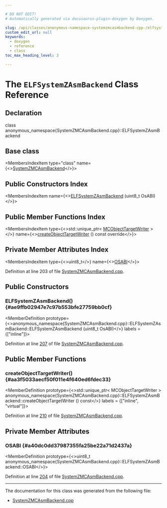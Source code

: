 ```yaml
---

# DO NOT EDIT!
# Automatically generated via docusaurus-plugin-doxygen by Doxygen.

slug: /api/classes/anonymous-namespace-systemzmcasmbackend-cpp-/elfsystemzasmbackend
custom_edit_url: null
keywords:
  - doxygen
  - reference
  - class
toc_max_heading_level: 3

---
```





# The `ELFSystemZAsmBackend` Class Reference

<DoxygenPage pluginConfig={pluginConfig}>



## Declaration

<CodeBlock>class anonymous_namespace{SystemZMCAsmBackend.cpp}::ELFSystemZAsmBackend</CodeBlock>

## Base class

<MembersIndex>

<MembersIndexItem
  type="class"
  name={<><a href="/docs/api/classes/anonymous-namespace-systemzmcasmbackend-cpp-/systemzmcasmbackend">SystemZMCAsmBackend</a></>}>
</MembersIndexItem>

</MembersIndex>

## Public Constructors Index

<MembersIndex>

<MembersIndexItem
  name={<><a href="#ae9ffb02947e7c97b553bfe27759bb0cf">ELFSystemZAsmBackend</a> (uint8&#95;t OsABI)</>}>
</MembersIndexItem>

</MembersIndex>

## Public Member Functions Index

<MembersIndex>

<MembersIndexItem
  type={<>std::unique&#95;ptr&lt; <a href="/docs/api/classes/llvm/mcobjecttargetwriter">MCObjectTargetWriter</a> &gt;</>}
  name={<><a href="#aa3f5033aecf50f011e4f640ed6fdec33">createObjectTargetWriter</a> () const override</>}>
</MembersIndexItem>

</MembersIndex>

## Private Member Attributes Index

<MembersIndex>

<MembersIndexItem
  type={<>uint8&#95;t</>}
  name={<><a href="#a40dc0dd37987355fa25be22a71d2437a">OSABI</a></>}>
</MembersIndexItem>

</MembersIndex>


Definition at line 203 of file <a href="/docs/api/files/lib/lib/target/lib/target/systemz/lib/target/systemz/mctargetdesc/systemzmcasmbackend-cpp">SystemZMCAsmBackend.cpp</a>.

<SectionDefinition>

## Public Constructors

### ELFSystemZAsmBackend() {#ae9ffb02947e7c97b553bfe27759bb0cf}

<MemberDefinition
  prototype={<>anonymous&#95;namespace&#123;SystemZMCAsmBackend.cpp&#125;::ELFSystemZAsmBackend::ELFSystemZAsmBackend (uint8&#95;t OsABI)</>}
  labels = {["inline"]}>

Definition at line <a href="/docs/api/files/lib/lib/target/lib/target/systemz/lib/target/systemz/mctargetdesc/systemzmcasmbackend-cpp/#l00207">207</a> of file <a href="/docs/api/files/lib/lib/target/lib/target/systemz/lib/target/systemz/mctargetdesc/systemzmcasmbackend-cpp">SystemZMCAsmBackend.cpp</a>.
</MemberDefinition>

</SectionDefinition>

<SectionDefinition>

## Public Member Functions

### createObjectTargetWriter() {#aa3f5033aecf50f011e4f640ed6fdec33}

<MemberDefinition
  prototype={<>std::unique&#95;ptr&lt; MCObjectTargetWriter &gt; anonymous&#95;namespace&#123;SystemZMCAsmBackend.cpp&#125;::ELFSystemZAsmBackend::createObjectTargetWriter () const</>}
  labels = {["inline", "virtual"]}>

Definition at line <a href="/docs/api/files/lib/lib/target/lib/target/systemz/lib/target/systemz/mctargetdesc/systemzmcasmbackend-cpp/#l00210">210</a> of file <a href="/docs/api/files/lib/lib/target/lib/target/systemz/lib/target/systemz/mctargetdesc/systemzmcasmbackend-cpp">SystemZMCAsmBackend.cpp</a>.
</MemberDefinition>

</SectionDefinition>

<SectionDefinition>

## Private Member Attributes

### OSABI {#a40dc0dd37987355fa25be22a71d2437a}

<MemberDefinition
  prototype={<>uint8&#95;t anonymous&#95;namespace&#123;SystemZMCAsmBackend.cpp&#125;::ELFSystemZAsmBackend::OSABI</>}>

Definition at line <a href="/docs/api/files/lib/lib/target/lib/target/systemz/lib/target/systemz/mctargetdesc/systemzmcasmbackend-cpp/#l00204">204</a> of file <a href="/docs/api/files/lib/lib/target/lib/target/systemz/lib/target/systemz/mctargetdesc/systemzmcasmbackend-cpp">SystemZMCAsmBackend.cpp</a>.
</MemberDefinition>

</SectionDefinition>

<hr/>

The documentation for this class was generated from the following file:

<ul>
<li><a href="/docs/api/files/lib/lib/target/lib/target/systemz/lib/target/systemz/mctargetdesc/systemzmcasmbackend-cpp">SystemZMCAsmBackend.cpp</a></li>
</ul>

</DoxygenPage>
